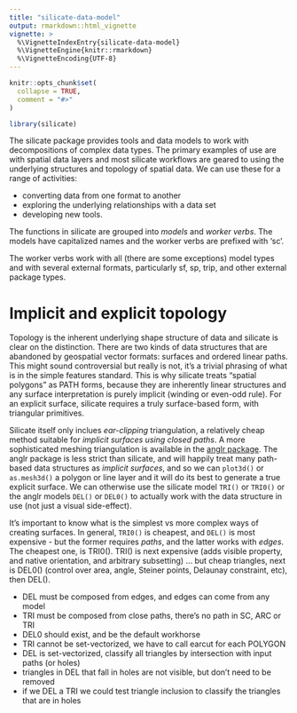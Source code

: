 ```yaml
---
title: "silicate-data-model"
output: rmarkdown::html_vignette
vignette: >
  %\VignetteIndexEntry{silicate-data-model}
  %\VignetteEngine{knitr::rmarkdown}
  %\VignetteEncoding{UTF-8}
---
```


```r
knitr::opts_chunk$set(
  collapse = TRUE,
  comment = "#>"
)
```

```r
library(silicate)
```

The silicate package provides tools and data models to work with decompositions of complex data types. The primary examples of use are
with spatial data layers and most silicate workflows are geared to using the underlying structures and topology of spatial data. We can use these for a range of activities: 

* converting data from one format to another
* exploring the underlying relationships with a data set
* developing new tools. 

The functions in silicate are grouped into *models* and *worker verbs*. The models have capitalized names and the worker verbs are prefixed with 'sc'. 

The worker verbs work with all (there are some exceptions) model types and with several external formats, particularly sf, sp, trip, and other external package types. 

# Implicit and explicit topology

Topology is the inherent underlying shape structure of data and silicate is clear on the distinction. There are two kinds of data structures that are abandoned by geospatial vector formats: surfaces and ordered linear paths. This might sound controversial but really is not, it's a trivial phrasing of what is in the simple features standard. This is why silicate treats "spatial polygons" as PATH forms, because they are inherently linear structures and any surface interpretation is purely implicit (winding or even-odd rule). For an explicit surface, silicate requires a truly surface-based form, with triangular primitives. 

Silicate itself only inclues *ear-clipping* triangulation, a relatively cheap method suitable for *implicit surfaces using closed paths*. A more sophisticated meshing triangulation is available in the [anglr package](https://github.com/hypertidy/anglr). The anglr package is less strict than silicate, and will happily treat many path-based data structures as *implicit surfaces*, and so we can `plot3d()` or `as.mesh3d()` a polygon or line layer and it will do its best to generate a true explicit surface. We can otherwise use the silicate model `TRI()` or `TRI0()` or the anglr models `DEL()` or `DEL0()` to actually work with the data structure in use (not just a visual side-effect). 
 
It's important to know what is the simplest vs more complex ways of creating surfaces. In general, `TRI0()` is cheapest, and `DEL()` is most expensive - but the former requires *paths*, and the latter works with *edges*.  The cheapest one, is TRI0(). TRI() is next expensive (adds visible property, and native orientation, and arbitrary subsetting) ... but cheap triangles, next is DEL0() (control over area, angle, Steiner points, Delaunay constraint, etc), then DEL(). 

* DEL must be composed from edges, and edges can come from any model
* TRI must be composed from close paths, there's no path in SC, ARC or TRI
* DEL0 should exist, and be the default workhorse
* TRI cannot be set-vectorized, we have to call earcut for each POLYGON
* DEL is set-vectorized, classify all triangles by intersection with input paths (or holes)
* triangles in DEL that fall in holes are not visible, but don't need to be removed
* if we DEL a TRI we could test triangle inclusion to classify the triangles that are in holes
